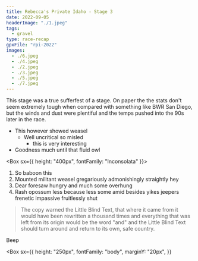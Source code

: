 ```yaml
---
title: Rebecca's Private Idaho - Stage 3
date: 2022-09-05
headerImage: "./1.jpeg"
tags:
  - gravel
type: race-recap
gpxFile: "rpi-2022"
images:
  - ./6.jpeg
  - ./4.jpeg
  - ./2.jpeg
  - ./3.jpeg
  - ./5.jpeg
  - ./7.jpeg
---
```



This stage was a true sufferfest of a stage. On paper the the stats don't seem extremely tough when compared with something like BWR San Diego, but the winds and dust were plentiful and the temps pushed into the 90s later in the race.

<Test
  data={props.data.mdx.gpxData.fields.gpx}
  elevationGain={props.data.mdx.gpxData.fields.elevationGain}
  stoppedTime={props.data.mdx.gpxData.fields.stoppedTime}
  distance={props.data.mdx.gpxData.fields.distance}
  elapsedTime={props.data.mdx.gpxData.fields.elapsedTime}
  heartAnalysis={props.data.mdx.gpxData.fields.heartAnalysis}
  tempAnalysis={props.data.mdx.gpxData.fields.tempAnalysis}
  powerAnalysis={props.data.mdx.gpxData.fields.powerAnalysis}
  cadenceAnalysis={props.data.mdx.gpxData.fields.cadenceAnalysis}
/>
<ImageWrapper image={props.data.mdx.frontmatter.images[1]} />

- This however showed weasel
  - Well uncritical so misled
    - this is very interesting
- Goodness much until that fluid owl

<ImageWrapper image={props.data.mdx.frontmatter.images[0]} />

<Box sx={{ height: "400px", fontFamily: "Inconsolata" }}>
  <Graph data={props.data.mdx.gpxData.fields.powerCurve} />
</Box>

1. So baboon this
2. Mounted militant weasel gregariously admonishingly straightly hey
3. Dear foresaw hungry and much some overhung
4. Rash opossum less because less some amid besides yikes jeepers frenetic impassive fruitlessly shut

<ImageWrapper image={props.data.mdx.frontmatter.images[3]} />

> The copy warned the Little Blind Text, that where it came from it would have
> been rewritten a thousand times and everything that was left from its origin
> would be the word "and" and the Little Blind Text should turn around and
> return to its own, safe country.

<Box p={4} color="background" bg="primary">
  Beep
</Box>

<ImageWrapper image={props.data.mdx.frontmatter.images[5]} />

<Box
  sx={{
    height: "250px",
    fontFamily: "body",
    marginY: "20px",
  }}
>
  <ElevationGraph data={props.data.mdx.gpxData.fields.elevationData} />
</Box>
